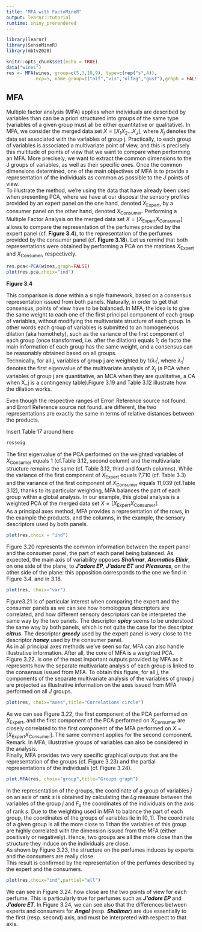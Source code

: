 ```yaml
---
title: "MFA with FactoMineR"
output: learnr::tutorial
runtime: shiny_prerendered
---
```


```r
library(learnr)
library(SensoMineR)
library(mbtv2020)

knitr::opts_chunk$set(echo = TRUE)
data("wines")
res <- MFA(wines, group=c(5,3,10,9), type=c(rep("s",4)),
           ncp=5, name.group=c("olf","vis","olfag","gust"),graph = FALSE)

```

## MFA

Multiple factor analysis (MFA) applies when individuals are described by variables than can be a priori structured into groups of the same type (variables of a given group must all be either quantitative or qualitative). In MFA, we consider the merged data set $X=[X_1 X_2…X_J ]$, where $X_j$ denotes the data set associated with the variables of group j. Practically, to each group of variables is associated a multivariate point of view, and this is precisely this multitude of points of view that we want to compare when performing an MFA. More precisely, we want to extract the common dimensions to the J groups of variables, as well as their specific ones. Once the common dimensions determined, one of the main objectives of MFA is to provide a representation of the individuals as common as possible to the $J$ points of view.  
To illustrate the method, we're using the data that have already been used when presenting PCA, where we have at our disposal the sensory profiles provided by an expert panel on the one hand, denoted $X_{\text {Expert}}$, by a consumer panel on the other hand, denoted $X_{\text {Consumer}}$. Performing a Multiple Factor Analysis on the merged data set $X=\left[X_{\text {Expert}} X_{\text {Consumer}}\right]$ allows to compare the representation of the perfumes provided by the expert panel (cf. **Figure 3.4**), to the representation of the perfumes provided by the consumer panel (cf. **Figure 3.18**). Let us remind that both representations were obtained by performing a PCA on the matrices $X_{\text {Expert}}$ and $X_{\text {Consumer}}$, respectively.

```r
res.pca<-PCA(wines,graph=FALSE)
plot(res.pca,choix="ind")
```
**Figure 3.4**

This comparison is done within a single framework, based on a consensus representation issued from both panels. Naturally, in order to get that consensus, points of view have to be balanced. In MFA, the idea is to give the same weight to each one of the first principal component of each group of variables, without modifying the multivariate structure of each group. In other words each group of variables is submitted to an homogeneous dilation (aka homothety), such as the variance of the first component of each group (once transformed, i.e. after the dilation) equals 1; de facto the main information of each group has the same weight, and a consensus can be reasonably obtained based on all groups.  
Technically, for all j, variables of group j are weighted by $1 / \lambda_{1}^{j}$, where $\lambda_{1}^{j}$ denotes the first eigenvalue of the multivariate analysis of $X_j$ (a PCA when variables of group j are quantitative, an MCA when they are qualitative, a CA when X_j is a contingency table).Figure 3.19 and Table 3.12 illustrate how the dilation works.

Even though the respective ranges of Error! Reference source not found. and Error! Reference source not found. are different, the two representations are exactly the same in terms of relative distances between the products.

Insert Table 17 around here
```r
res$eig
```

The first eigenvalue of the PCA performed on the weighted variables of $X_{\text {Consumer}}$ equals 1 (cf.Table 3.12, second column) and the multivariate structure remains the same (cf. Table 3.12, third and fourth columns).
While the variance of the first component of $X_{\text {Expert}}$ equals 7,710 (cf. Table 3.3) and the variance of the first component of $X_{\text {Consumer}}$ equals 11,039 (cf.Table 3.12), thanks to its particular weighting, MFA balances the part of each group within a global analysis. In our example, this global analysis is a weighted PCA of the merged data set $X=\left[X_{\text {Expert}} X_{\text {Consumer}}\right]$.  
As a principal axes method, MFA provides a representation of the rows, in the example the products, and the columns, in the example, the sensory descriptors used by both panels.  

```r
plot(res,choix = "ind")
```

Figure 3.20 represents the common information between the expert panel and the consumer panel, the part of each panel being balanced. As expected, the main axis of variability opposes ***Shalimar***, ***Aromatics Elixir***, on one side of the plane, to ***J'adore EP***, ***J'adore ET*** and ***Pleasures***, on the other side of the plane: this opposition corresponds to the one we find in Figure 3.4. and in 3.18.  

```r
plot(res, choix="var")
```

Figure3.21 is of particular interest when comparing the expert and the consumer panels as we can see how homologous descriptors are correlated, and how different sensory descriptors can be interpreted the same way by the two panels. The descriptor ***spicy*** seems to be understood the same way by both panels, which is not quite the case for the descriptor ***citrus***. The descriptor ***greedy*** used by the expert panel is very close to the descriptor ***honey*** used by the consumer panel.  
As in all principal axes methods we've seen so far, MFA can also handle illustrative information. After all, the core of MFA is a weighted PCA.  
Figure 3.22. is one of the most important outputs provided by MFA as it represents how the separate multivariate analysis of each group is linked to the consensus issued from MFA. To obtain this figure, for all $j$, the components of the separate multivariate analysis of the variables of group j are projected as illustrative information on the axes issued from MFA performed on all $J$ groups.  

```r
plot(res, choix="axes",title="Correlations circle")
```

As we can see Figure 3.22, the first component of the PCA performed on  $X_{\text {Expert}}$, and the first component of the PCA performed on  $X_{\text {Consumer}}$ are closely correlated to the first component of the MFA performed on $X=\left[X_{\text {Expert}} X_{\text {Consumer}}\right]$. The same comment applies for the second component.
Remark. In MFA, illustrative groups of variables can also be considered in the analysis.   
Finally, MFA provides two very specific graphical outputs that are the representation of the groups (cf. Figure 3.23) and the partial representations of the individuals (cf. Figure 3.24).

```r
plot.MFA(res, choix="group",title="Groups graph")
```

In the representation of the groups, the coordinate of a group of variables $j$ on an axis of rank $s$ is obtained by calculating the $Lg$ measure between the variables of the group $j$ and $F_s$ the coordinates of the individuals on the axis of rank $s$. Due to the weighting used in MFA to balance the part of each group, the coordinates of the groups of variables lie in $[0,1]$. The coordinate of a given group is all the more close to 1 than the variables of this group are highly correlated with the dimension issued from the MFA (either positively or negatively). Hence, two groups are all the more close than the structure they induce on the individuals are close.  
As shown by Figure 3.23, the structure on the perfumes induces by experts and the consumers are really close.  
This result is confirmed by the representation of the perfumes described by the expert and the consumers.  

```r
plot(res,choix="ind",partial="all")
```

We can see in Figure 3.24. how close are the two points of view for each perfume. This is particularly true for perfumes such as ***J'adore EP*** and ***J'adore ET***. In Figure 3.24, we can see also that the differences between experts and consumers for ***Angel*** (resp. ***Shalimar***) are due essentially to the first (resp. second) axis, and must be interpreted with respect to that axis.
